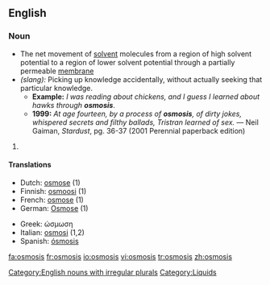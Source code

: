 ==English==

===Noun===
{{en-noun|-}}

* The net movement of [[solvent]] molecules from a region of high solvent potential to a region of lower solvent potential through a partially permeable [[membrane]]
* ''(slang):'' Picking up knowledge accidentally, without actually seeking that particular knowledge.
** '''Example:''' ''I was reading about chickens, and I guess I learned about hawks through '''osmosis'''''.
** '''1999:''' ''At age fourteen, by a process of '''osmosis''', of dirty jokes, whispered secrets and filthy ballads, Tristran learned of sex.''  &mdash; Neil Gaiman, ''Stardust'', pg. 36-37 (2001 Perennial paperback edition)

# {{defn|English}}

====Translations====
{{trans-top|the movement of molecules from a region of high solvent potential to low}}
* Dutch: [[osmose]] {{f}} (1)
* Finnish: [[osmoosi]] (1)
* French: [[osmose]] {{f}} (1)
* German: [[Osmose]] {{f}} (1)
{{trans-mid}}
* Greek: ώσμωση
* Italian: [[osmosi]] {{f}} (1,2)
* Spanish: [[ósmosis]] {{f}}
{{trans-bottom}}

[[Category:English nouns with irregular plurals]]
[[Category:Liquids]]

[[fa:osmosis]]
[[fr:osmosis]]
[[io:osmosis]]
[[vi:osmosis]]
[[tr:osmosis]]
[[zh:osmosis]]